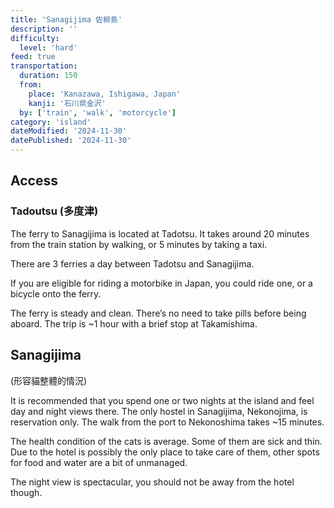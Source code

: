 ```yaml
---
title: 'Sanagijima 佐柳島'
description: ''
difficulty:
  level: 'hard'
feed: true
transportation:
  duration: 150
  from:
    place: 'Kanazawa, Ishigawa, Japan'
    kanji: '石川県金沢'
  by: ['train', 'walk', 'motorcycle']
category: 'island'
dateModified: '2024-11-30'
datePublished: '2024-11-30'
---
```


## Access

### Tadoutsu (多度津)

The ferry to Sanagijima is located at Tadotsu. It takes around 20 minutes from the train station by walking, or 5 minutes by taking a taxi.

There are 3 ferries a day between Tadotsu and Sanagijima.

If you are eligible for riding a motorbike in Japan, you could ride one, or a bicycle onto the ferry.

The ferry is steady and clean. There’s no need to take pills before being aboard. The trip is ~1 hour with a brief stop at Takamishima.

## Sanagijima

(形容貓整體的情況)

It is recommended that you spend one or two nights at the island and feel day and night views there. The only hostel in Sanagijima, Nekonojima, is reservation only. The walk from the port to Nekonoshima takes ~15 minutes.

The health condition of the cats is average. Some of them are sick and thin. Due to the hotel is possibly the only place to take care of them, other spots for food and water are a bit of unmanaged.

The night view is spectacular, you should not be away from the hotel though.
